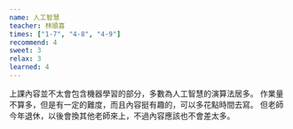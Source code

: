 ```yaml
---
name: 人工智慧
teacher: 林順喜
times: ["1-7", "4-8", "4-9"]
recommend: 4
sweet: 3
relax: 3
learned: 4
---
```

上課內容並不太會包含機器學習的部分，多數為人工智慧的演算法居多。
作業量不算多，但是有一定的難度，而且內容挺有趣的，可以多花點時間去寫。
但老師今年退休，以後會換其他老師來上，不過內容應該也不會差太多。